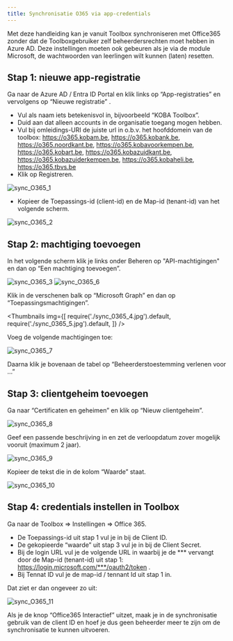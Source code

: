```yaml
---
title: Synchronisatie O365 via app-credentials
---
```


Met deze handleiding kan je vanuit Toolbox synchroniseren met Office365 zonder dat de Toolboxgebruiker zelf beheerdersrechten moet hebben in Azure AD.
Deze instellingen moeten ook gebeuren als je via de module Microsoft, de wachtwoorden van leerlingen wilt kunnen (laten) resetten.

## Stap 1: nieuwe app-registratie 
Ga naar de Azure AD / Entra ID Portal en klik links op “App-registraties” <LegacyAction img="app_registraties.jpg"/> en vervolgens op “Nieuwe registratie” <LegacyAction img="nieuwe_registratie.jpg"/>.

- Vul als naam iets betekenisvol in, bijvoorbeeld “KOBA Toolbox”.
- Duid aan dat alleen accounts in de organisatie toegang mogen hebben.
- Vul bij omleidings-URI de juiste url in o.b.v. het hoofddomein van de toolbox: https://o365.kobam.be, https://o365.kobank.be, https://o365.noordkant.be, https://o365.kobavoorkempen.be, https://o365.kobart.be, https://o365.kobazuidkant.be, https://o365.kobazuiderkempen.be, https://o365.kobaheli.be, https://o365.tbvs.be
- Klik op Registreren.

![sync_O365_1](./sync_0365_1.jpg) 

- Kopieer de Toepassings-id (client-id) en de Map-id (tenant-id) van het volgende scherm.

![sync_O365_2](./sync_0365_2.jpg) 

## Stap 2: machtiging toevoegen
In het volgende scherm klik je links onder Beheren op "API-machtigingen" en dan op “Een machtiging toevoegen”.

![sync_O365_3](./sync_0365_3.jpg) 
![sync_O365_6](./sync_0365_6.jpg) 

Klik in de verschenen balk op “Microsoft Graph” en dan op “Toepassingsmachtigingen”.

<Thumbnails img={[
    require('./sync_0365_4.jpg').default, 
    require('./sync_0365_5.jpg').default, 
]} />

Voeg de volgende machtigingen toe:

![sync_O365_7](./sync_0365_7.jpg) 

Daarna klik je bovenaan de tabel op “Beheerderstoestemming verlenen voor …”

## Stap 3: clientgeheim toevoegen

Ga naar “Certificaten en geheimen” en klik op “Nieuw clientgeheim”.

![sync_O365_8](./sync_0365_8.jpg) 

Geef een passende beschrijving in en zet de verloopdatum zover mogelijk vooruit (maximum 2 jaar).

![sync_O365_9](./sync_0365_9.jpg) 

Kopieer de tekst die in de kolom “Waarde” staat.

![sync_O365_10](./sync_0365_10.jpg) 

## Stap 4: credentials instellen in Toolbox

Ga naar de Toolbox => Instellingen => Office 365.

- De Toepassings-id uit stap 1 vul je in bij de Client ID.
- De gekopieerde “waarde” uit stap 3 vul je in bij de Client Secret.
- Bij de login URL vul je de volgende URL in waarbij je de *** vervangt door de Map-id (tenant-id) uit stap 1: https://login.microsoft.com/***/oauth2/token .
- Bij Tennat ID vul je de map-id / tennant Id uit stap 1 in.

Dat ziet er dan ongeveer zo uit:

![sync_O365_11](./sync_0365_11.jpg) 

Als je de knop “Office365 Interactief” uitzet, maak je in de synchronisatie gebruik van de client ID en hoef je dus geen beheerder meer te zijn om de synchronisatie te kunnen uitvoeren.